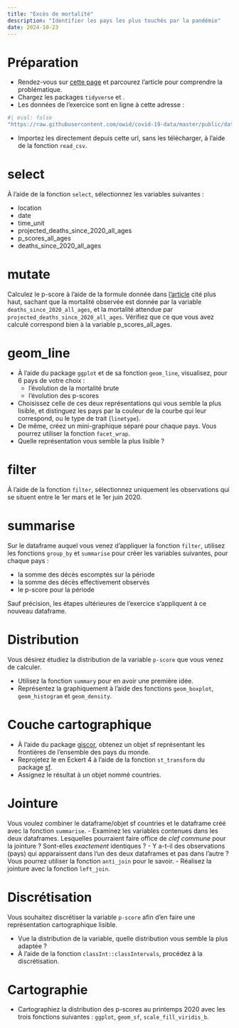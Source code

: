 ```yaml
---
title: "Excès de mortalité"
description: "Identifier les pays les plus touchés par la pandémie"
date: 2024-10-23
---
```


# Préparation

- Rendez-vous sur [cette page](https://ourworldindata.org/excess-mortality-covid#) et parcourez l'article pour comprendre la problématique.
- Chargez les packages `tidyverse` et [](https://r-spatial.github.io/sf/).
- Les données de l'exercice sont en ligne à cette adresse :

```r
#| eval: false
"https://raw.githubusercontent.com/owid/covid-19-data/master/public/data/excess_mortality/excess_mortality.csv"
```

- Importez les directement depuis cette url, sans les télécharger, à l'aide de la fonction `read_csv`. 

# select

À l'aide de la fonction `select`, sélectionnez les variables suivantes :

- location
- date
- time_unit
- projected_deaths_since_2020_all_ages
- p_scores_all_ages
- deaths_since_2020_all_ages

# mutate

Calculez le p-score à l'aide de la formule donnée dans [l'article](https://ourworldindata.org/excess-mortality-covid#) cité plus haut, sachant que la mortalité observée est donnée par la variable `deaths_since_2020_all_ages`, et la mortalité attendue par `projected_deaths_since_2020_all_ages`. Vérifiez que ce que vous avez calculé correspond bien à la variable p_scores_all_ages.

# geom_line

- À l'aide du package `ggplot` et de sa fonction `geom_line`, visualisez, pour 6 pays de votre choix : 
   + l'évolution de la mortalité brute
   + l'évolution des p-scores
- Choisissez celle de ces deux représentations qui vous semble la plus lisible, et distinguez les pays par la couleur de la courbe qui leur correspond, ou le type de trait (`linetype`).
- De même, créez un mini-graphique séparé pour chaque pays. Vous pourrez utiliser la fonction `facet_wrap`.
- Quelle représentation vous semble la plus lisible ?

# filter

À l'aide de la fonction `filter`, sélectionnez uniquement les observations qui se situent entre le 1er mars et le 1er juin 2020.

# summarise

Sur le dataframe auquel vous venez d'appliquer la fonction `filter`, utilisez les fonctions `group_by` et `summarise` pour créer les variables suivantes, pour chaque pays :

- la somme des décès escomptés sur la période
- la somme des décès effectivement observés
- le p-score pour la période

Sauf précision, les étapes ultérieures de l'exercice s'appliquent à ce nouveau dataframe.

# Distribution

Vous désirez étudiez la distribution de la variable `p-score` que vous venez de calculer. 

- Utilisez la fonction `summary` pour en avoir une première idée.
- Représentez la graphiquement à l'aide des fonctions `geom_boxplot`, `geom_histogram` et `geom_density`.

# Couche cartographique

- À l'aide du package [giscor](https://ropengov.github.io/giscoR/), obtenez un objet sf représentant les frontières de l'ensemble des pays du monde.
- Reprojetez le en Eckert 4 à l'aide de la fonction `st_transform` du package [sf](https://r-spatial.github.io/sf/).
- Assignez le résultat à un objet nommé countries.

# Jointure

Vous voulez combiner le dataframe/objet sf countries et le dataframe créé avec la fonction `summarise`.
- Examinez les variables contenues dans les deux dataframes. Lesquelles pourraient faire office de *clef commune* pour la jointure ? Sont-elles *exactement* identiques ?
- Y a-t-il des observations (pays) qui apparaissent dans l'un des deux dataframes et pas dans l'autre ? Vous pourrez utiliser la fonction `anti_join` pour le savoir.
- Réalisez la jointure avec la fonction `left_join`.

# Discrétisation

Vous souhaitez discrétiser la variable `p-score` afin d'en faire une représentation cartographique lisible. 

- Vue la distribution de la variable, quelle distribution vous semble la plus adaptée ?
- À l'aide de la fonction `classInt::classIntervals`, procédez à la 
discrétisation.

# Cartographie

- Cartographiez la distribution des p-scores au printemps 2020 avec les trois fonctions suivantes : `ggplot`, `geom_sf`, `scale_fill_viridis_b`.